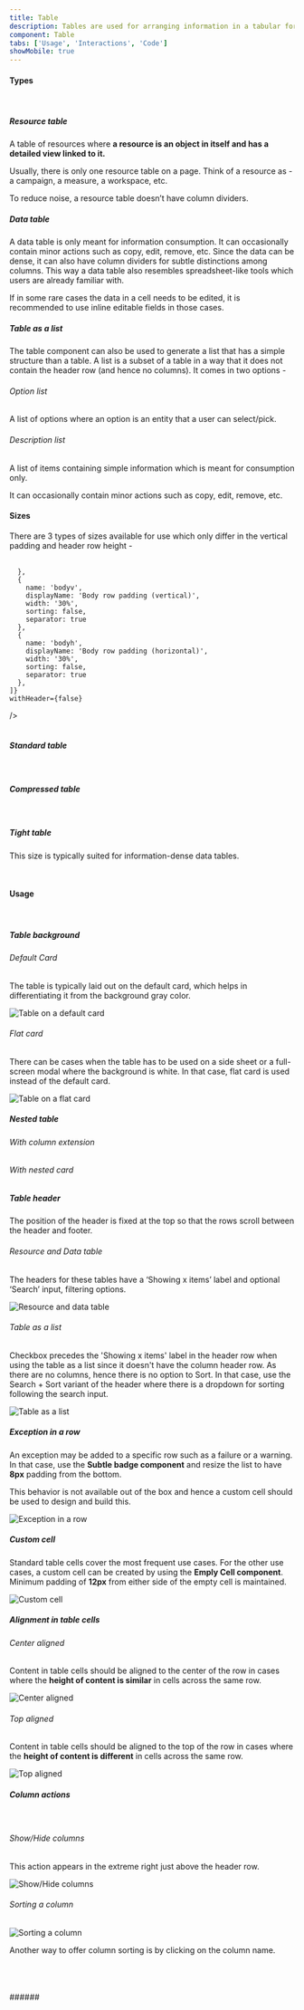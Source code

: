 ```yaml
---
title: Table
description: Tables are used for arranging information in a tabular format by laying out resource items, displaying data heavily based on numbers, or a list of homogenous items in their simplest form.
component: Table
tabs: ['Usage', 'Interactions', 'Code']
showMobile: true
---
```


#### Types

<br/>

##### Resource table

A table of resources where **a resource is an object in itself and has a detailed view linked to it.** 

Usually, there is only one resource table on a page. Think of a resource as - a campaign, a measure, a workspace, etc.

To reduce noise, a resource table doesn’t have column dividers.
<Preview name='resource-table' />

##### Data table

A data table is only meant for information consumption. It can occasionally contain minor actions such as copy, edit, remove, etc. Since the data can be dense, it can also have column dividers for subtle distinctions among columns. This way a data table also resembles spreadsheet-like tools which users are already familiar with.

If in some rare cases the data in a cell needs to be edited, it is recommended to use inline editable fields in those cases.

<Preview name='data-table' />

##### Table as a list

The table component can also be used to generate a list that has a simple structure than a table. A list is a subset of a table in a way that it does not contain the header row (and hence no columns). It comes in two options -

###### Option list

A list of options where an option is an entity that a user can select/pick.

<Preview name='table-as-option-list' />

###### Description list

A list of items containing simple information which is meant for consumption only.

It can occasionally contain minor actions such as copy, edit, remove, etc.

<Preview name='table-as-description-list' />

#### Sizes 

There are 3 types of sizes available for use which only differ in the vertical padding and header row height -

<br/>

<Card shadow='none'>
  <Table
    showMenu={false}
    separator={true}
    data={[
      {
        type: 'Standard',
        header: '40px',
        bodyv: '12px',
        bodyh:'12px',
      },
      {
        type: 'Compressed',
        header: '32px',
        bodyv: '8px',
        bodyh:'12px',
      },
      {
        type: 'Tight',
        header: '32px',
        bodyv: '4px',
        bodyh:'12px',
      },
    ]}
    schema={[
      {
        name: 'type',
        displayName: 'Type',
        width: '20%',
        sorting: false,
        separator: true,
        cellType: 'DEFAULT'
      },
      {
        name: 'header',
        displayName: 'Header row height',
        width: '20%',
        sorting: false,
        separator: true
        
      },
      {
        name: 'bodyv',
        displayName: 'Body row padding (vertical)',
        width: '30%',
        sorting: false,
        separator: true
      },
      {
        name: 'bodyh',
        displayName: 'Body row padding (horizontal)',
        width: '30%',
        sorting: false,
        separator: true
      },
    ]}
    withHeader={false}
  />
</Card>
<br/>
<br/>

##### Standard table

<br/>

<Preview name='standard-table' />

##### Compressed table

<br/>

<Preview name='compressed-table' />

##### Tight table

This size is typically suited for information-dense data tables.

<Preview name='tight-table' />

<br/>

#### Usage

<br/>

##### Table background

###### Default Card

The table is typically laid out on the default card, which helps in differentiating it from the background gray color.

![Table on a default card](./images/table-1.png)

###### Flat card

There can be cases when the table has to be used on a side sheet or a full-screen modal where the background is white. In that case, flat card is used instead of the default card.

![Table on a flat card](./images/table-2.png)

##### Nested table

###### With column extension

<Preview name='nested-rows' />

###### With nested card

<Preview name='nested-table-with-nested-cards' />

##### Table header

The position of the header is fixed at the top so that the rows scroll between the header and footer.

###### Resource and Data table

The headers for these tables have a ‘Showing x items’ label and optional ‘Search’ input, filtering options.

![Resource and data table](./images/table-3.png)

###### Table as a list

Checkbox precedes the 'Showing x items' label in the header row when using the table as a list since it doesn't have the column header row.
As there are no columns, hence there is no option to Sort. In that case, use the Search + Sort variant of the header where there is a dropdown for sorting following the search input.

![Table as a list](./images/table-4.png)

##### Exception in a row

An exception may be added to a specific row such as a failure or a warning. In that case, use the **Subtle badge component** and resize the list to have **8px** padding from the bottom. 

This behavior is not available out of the box and hence a custom cell should be used to design and build this.

![Exception in a row](./images/table-5.png)

##### Custom cell

Standard table cells cover the most frequent use cases. For the other use cases, a custom cell can be created by using the **Emply Cell component**. Minimum padding of **12px** from either side of the empty cell is maintained.

![Custom cell](./images/table-6.png)

##### Alignment in table cells

###### Center aligned

Content in table cells should be aligned to the center of the row in cases where the **height of content is similar** in cells across the same row. 

![Center aligned](./images/table-7.png)

###### Top aligned

Content in table cells should be aligned to the top of the row in cases where the **height of content is different** in cells across the same row. 

![Top aligned](./images/table-8.png)

##### Column actions

<br/>

###### Show/Hide columns

This action appears in the extreme right just above the header row.

![Show/Hide columns](./images/table-9.png)

###### Sorting a column

![Sorting a column](./images/table-10.png)

Another way to offer column sorting is by clicking on the column name.

<Card shadow='none'>
  <Table
    showMenu={false}
    separator={true}
    data={[
      {
        click: 'On 2nd click',
        sort: 'sort descending',
      },
      {
        click: 'On 3rd click',
        sort: 'reset sorting',
      },
    ]}
    schema={[
      {
        name: 'click',
        displayName: 'On 1st click',
        width: '50%',
        sorting: false,
        separator: true,
        cellType: 'DEFAULT'
      },
      {
        name: 'sort',
        displayName: 'sort ascending',
        width: '50%',
        sorting: false,
        separator: true
      },
    ]}
    withHeader={false}
  />
</Card>
<br/>
<br/>
###### 


